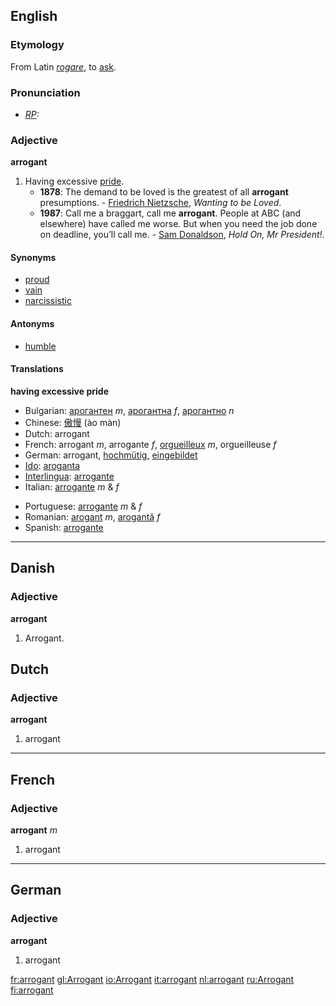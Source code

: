==English==
{{wikipedia|arrogance}}
===Etymology===
From Latin ''[[rogare]]'', to [[ask]].

===Pronunciation===
* ''[[RP]]:'' {{IPA|/ˈærəgənt/}}

===Adjective===
'''arrogant'''

# Having excessive [[pride]].
#* '''1878''': The demand to be loved is the greatest of all '''arrogant''' presumptions. - [[w:Friedrich Nietzsche|Friedrich Nietzsche]], ''Wanting to be Loved''.
#* '''1987''': Call me a braggart, call me '''arrogant'''. People at ABC (and elsewhere) have called me worse. But when you need the job done on deadline, you’ll call me. - [[w:Sam Donaldson|Sam Donaldson]], ''Hold On, Mr President!''.

====Synonyms====
* [[proud]]
* [[vain]]
* [[narcissistic]] 

====Antonyms====
* [[humble]]

====Translations====
'''having excessive pride'''
{{top}}
*Bulgarian: [[арогантен]] ''m'', [[арогантна]] ''f'', [[арогантно]] ''n''
*Chinese: [[傲慢]] (ào màn)
*Dutch: arrogant
*French: arrogant ''m'', arrogante ''f'', [[orgueilleux]] ''m'', orgueilleuse ''f''
*German: arrogant, [[hochmütig]], [[eingebildet]]
*[[Ido]]: [[aroganta]]
*[[Interlingua]]: [[arrogante]]
*Italian: [[arrogante]] ''m'' & ''f''
{{mid}}
*Portuguese: [[arrogante]] ''m'' & ''f''
*Romanian: [[arogant]] ''m'', [[arogantă]] ''f''
*Spanish: [[arrogante]]
{{bottom}}


----
==Danish==
===Adjective===
'''arrogant'''
# Arrogant.

==Dutch==
===Adjective===
'''arrogant'''

#arrogant

----
==French==
===Adjective===
'''arrogant''' ''m''

#arrogant

----
==German==
===Adjective===
'''arrogant'''

#arrogant

[[fr:arrogant]]
[[gl:Arrogant]]
[[io:Arrogant]]
[[it:arrogant]]
[[nl:arrogant]]
[[ru:Arrogant]]
[[fi:arrogant]]